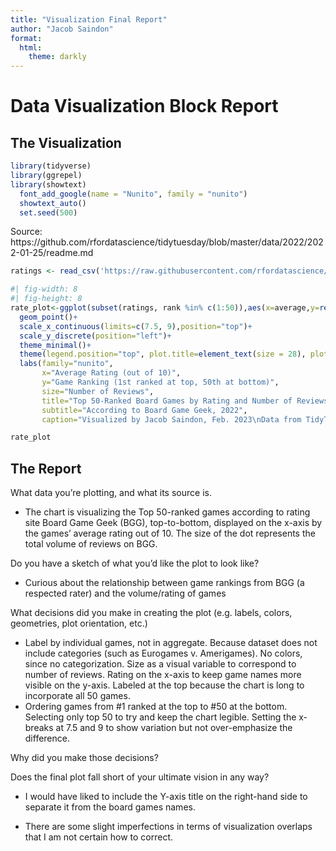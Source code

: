 ```yaml
---
title: "Visualization Final Report"
author: "Jacob Saindon"
format: 
  html: 
    theme: darkly
---
```


# Data Visualization Block Report

## The Visualization

```r
library(tidyverse)
library(ggrepel)
library(showtext)
  font_add_google(name = "Nunito", family = "nunito")
  showtext_auto()
  set.seed(500)
```

Source: https://github.com/rfordatascience/tidytuesday/blob/master/data/2022/2022-01-25/readme.md

```r
ratings <- read_csv('https://raw.githubusercontent.com/rfordatascience/tidytuesday/master/data/2022/2022-01-25/ratings.csv')
```

```r
#| fig-width: 8
#| fig-height: 8
rate_plot<-ggplot(subset(ratings, rank %in% c(1:50)),aes(x=average,y=reorder(name,-rank),size=users_rated))+
  geom_point()+
  scale_x_continuous(limits=c(7.5, 9),position="top")+
  scale_y_discrete(position="left")+
  theme_minimal()+
  theme(legend.position="top", plot.title=element_text(size = 28), plot.subtitle=element_text(size = 20),text=element_text(size=16))+
  labs(family="nunito",
       x="Average Rating (out of 10)",
       y="Game Ranking (1st ranked at top, 50th at bottom)",
       size="Number of Reviews",
       title="Top 50-Ranked Board Games by Rating and Number of Reviews",
       subtitle="According to Board Game Geek, 2022",
       caption="Visualized by Jacob Saindon, Feb. 2023\nData from TidyTuesday by way of Board Game Geek\nhttps://github.com/rfordatascience/tidytuesday/blob/master/data/2022/2022-01-25/readme.md")

rate_plot
```

## The Report

What data you're plotting, and what its source is.

-   The chart is visualizing the Top 50-ranked games according to rating site Board Game Geek (BGG), top-to-bottom, displayed on the x-axis by the games' average rating out of 10. The size of the dot represents the total volume of reviews on BGG.

Do you have a sketch of what you'd like the plot to look like?

-   Curious about the relationship between game rankings from BGG (a respected rater) and the volume/rating of games

What decisions did you make in creating the plot (e.g. labels, colors, geometries, plot orientation, etc.)

-   Label by individual games, not in aggregate. Because dataset does not include categories (such as Eurogames v. Amerigames). No colors, since no categorization. Size as a visual variable to correspond to number of reviews. Rating on the x-axis to keep game names more visible on the y-axis. Labeled at the top because the chart is long to incorporate all 50 games.
-   Ordering games from #1 ranked at the top to #50 at the bottom. Selecting only top 50 to try and keep the chart legible. Setting the x-breaks at 7.5 and 9 to show variation but not over-emphasize the difference.

Why did you make those decisions?

Does the final plot fall short of your ultimate vision in any way?

-   I would have liked to include the Y-axis title on the right-hand side to separate it from the board games names.

-   There are some slight imperfections in terms of visualization overlaps that I am not certain how to correct.
